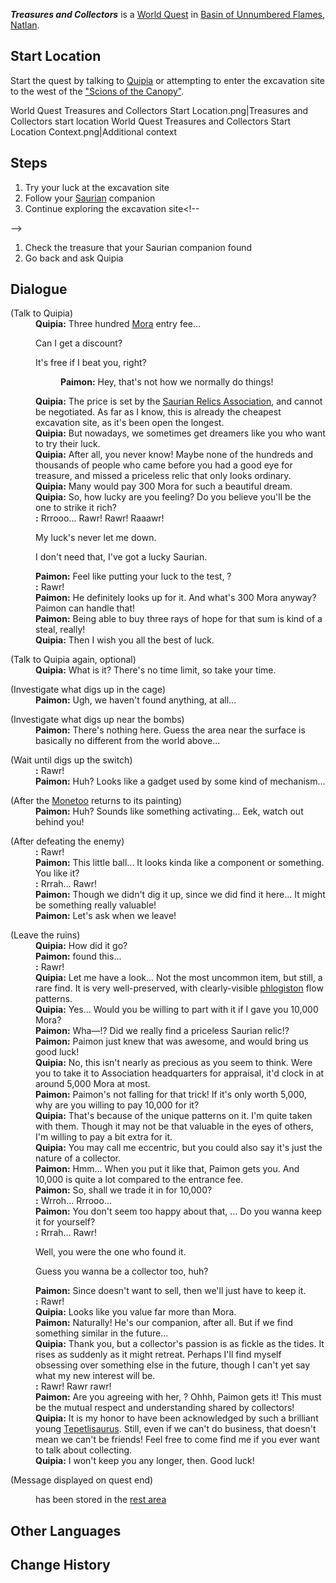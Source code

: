 {{Quest Infobox
|id            = 75009
|image         = World Quest Treasures and Collectors.png
|type          = World
|chapter       = In the Footsteps of the Chosen of Dragons
|requirement   = 
|characters    = Little One; Paimon; Quipia; Traveler
|startLocation = [[Basin of Unnumbered Flames]], [[Natlan]]
|region        = Natlan
|area          = Basin of Unnumbered Flames
|subarea       = 
|prev          = 
|next          = 
|rewards       = Adventure EXP*200;Primogem*30;Mora*35,000
|otherRewards  = 
}}
'''''Treasures and Collectors''''' is a [[World Quest]] in [[Basin of Unnumbered Flames]], [[Natlan]].

==Start Location==
Start the quest by talking to [[Quipia]] or attempting to enter the excavation site to the west of the [["Scions of the Canopy"]].
<gallery>
World Quest Treasures and Collectors Start Location.png|Treasures and Collectors start location
World Quest Treasures and Collectors Start Location Context.png|Additional context
</gallery>

==Steps==
# Try your luck at the excavation site
# Follow your [[Saurian]] companion
# Continue exploring the excavation site<!--
-->{{Enemy List|Secret Source Automaton: Hunter-Seeker}}
# Check the treasure that your Saurian companion found
# Go back and ask Quipia

==Dialogue==
{{Quest Description|Try your luck at the Saurian Relics Excavation Site!}}
{{Dialogue Start}}
;(Talk to Quipia)
:'''Quipia:''' Three hundred [[Mora]] entry fee...
:{{DIcon}} Can I get a discount?
:{{DIcon}} It's free if I beat you, right?
::'''Paimon:''' Hey, that's not how we normally do things!
:'''Quipia:''' The price is set by the [[Saurian Relics Association (Faction)|Saurian Relics Association]], and cannot be negotiated. As far as I know, this is already the cheapest excavation site, as it's been open the longest.
:'''Quipia:''' But nowadays, we sometimes get dreamers like you who want to try their luck.
:'''Quipia:''' After all, you never know! Maybe none of the hundreds and thousands of people who came before you had a good eye for treasure, and missed a priceless relic that only looks ordinary.
:'''Quipia:''' Many would pay 300 Mora for such a beautiful dream.
:'''Quipia:''' So, how lucky are you feeling? Do you believe you'll be the one to strike it rich?
:'''{{Little One}}:''' Rrrooo... Rawr! Rawr! Raaawr!
:{{DIcon}} My luck's never let me down.
:{{DIcon}} I don't need that, I've got a lucky Saurian.
:'''Paimon:''' Feel like putting your luck to the test, {{Little One}}?
:'''{{Little One}}:''' Rawr!
:'''Paimon:''' He definitely looks up for it. And what's 300 Mora anyway? Paimon can handle that!
:'''Paimon:''' Being able to buy three rays of hope for that sum is kind of a steal, really!
:'''Quipia:''' Then I wish you all the best of luck.

;(Talk to Quipia again, optional)
:'''Quipia:''' What is it? There's no time limit, so take your time.

;(Investigate what {{Little One}} digs up in the cage)
:'''Paimon:''' Ugh, we haven't found anything, at all...

;(Investigate what {{Little One}} digs up near the bombs)
:'''Paimon:''' There's nothing here. Guess the area near the surface is basically no different from the world above...

;(Wait until {{Little One}} digs up the switch)
:'''{{Little One}}:''' Rawr!
:'''Paimon:''' Huh? Looks like a gadget used by some kind of mechanism...

;(After the [[Monetoo]] returns to its painting)
:'''Paimon:''' Huh? Sounds like something activating... Eek, watch out behind you!

;(After defeating the enemy)
:'''{{Little One}}:''' Rawr!
:'''Paimon:''' This little ball... It looks kinda like a component or something. You like it?
:'''{{Little One}}:''' Rrrah... Rawr!
:'''Paimon:''' Though we didn't dig it up, since we did find it here... It might be something really valuable!
:'''Paimon:''' Let's ask when we leave!

;(Leave the ruins)
:'''Quipia:''' How did it go?
:'''Paimon:''' {{Little One}} found this...
:'''{{Little One}}:''' Rawr!
:'''Quipia:''' Let me have a look... Not the most uncommon item, but still, a rare find. It is very well-preserved, with clearly-visible [[phlogiston]] flow patterns.
:'''Quipia:''' Yes... Would you be willing to part with it if I gave you 10,000 Mora?
:'''Paimon:''' Wha&mdash;!? Did we really find a priceless Saurian relic!?
:'''Paimon:''' Paimon just knew that {{Little One}} was awesome, and would bring us good luck!
:'''Quipia:''' No, this isn't nearly as precious as you seem to think. Were you to take it to Association headquarters for appraisal, it'd clock in at around 5,000 Mora at most.
:'''Paimon:''' Paimon's not falling for that trick! If it's only worth 5,000, why are you willing to pay 10,000 for it?
:'''Quipia:''' That's because of the unique patterns on it. I'm quite taken with them. Though it may not be that valuable in the eyes of others, I'm willing to pay a bit extra for it.
:'''Quipia:''' You may call me eccentric, but you could also say it's just the nature of a collector.
:'''Paimon:''' Hmm... When you put it like that, Paimon gets you. And 10,000 is quite a lot compared to the entrance fee.
:'''Paimon:''' So, shall we trade it in for 10,000?
:'''{{Little One}}:''' Wrroh... Rrrooo...
:'''Paimon:''' You don't seem too happy about that, {{Little One}}... Do you wanna keep it for yourself?
:'''{{Little One}}:''' Rrrah... Rawr!
:{{DIcon}} Well, you were the one who found it.
:{{DIcon}} Guess you wanna be a collector too, huh?
:'''Paimon:''' Since {{Little One}} doesn't want to sell, then we'll just have to keep it.
:'''{{Little One}}:''' Rawr!
:'''Quipia:''' Looks like you value {{Little One}} far more than Mora.
:'''Paimon:''' Naturally! He's our companion, after all. But if we find something similar in the future...
:'''Quipia:''' Thank you, but a collector's passion is as fickle as the tides. It rises as suddenly as it might retreat. Perhaps I'll find myself obsessing over something else in the future, though I can't yet say what my new interest will be.
:'''{{Little One}}:''' Rawr! Rawr rawr!
:'''Paimon:''' Are you agreeing with her, {{Little One}}? Ohhh, Paimon gets it! This must be the mutual respect and understanding shared by collectors!
:'''Quipia:''' It is my honor to have been acknowledged by such a brilliant young [[Tepetlisaurus]]. Still, even if we can't do business, that doesn't mean we can't be friends! Feel free to come find me if you ever want to talk about collecting.
:'''Quipia:''' I won't keep you any longer, then. Good luck!

;(Message displayed on quest end)
:{{Color|buzzword|Secret Source Ball Mechanism}} has been stored in the [[Rest Area Entrance|rest area]]
{{Dialogue End}}

==Other Languages==
{{Other Languages
|en       = Treasures and Collectors
|zhs      = 宝物和收藏家
|zhs_rm   = 
|zht      = 寶物和收藏家
|zht_rm   = 
|zh_tl    = 
|ja       = お宝とお宝コレクター
|ja_rm    = Otakara to Otakara Korekutaa
|ja_tl    = Treasures and Treasure Collectors
|ko       = 보물과 수집가
|ko_tl    = 
|es       = Tesoros y coleccionistas
|es_tl    = Treasures and Collectors
|fr       = Trésors et collectionneurs
|fr_tl    = Treasures and Collectors
|ru       = Сокровища и коллекционеры
|ru_tl    = Treasures and Collectors
|th       = สมบัติและนักสะสม
|th_rm    = 
|th_tl    = 
|vi       = Báu Vật Và Nhà Sưu Tầm
|vi_tl    = 
|de       = Schätze und Sammler
|de_tl    = Treasures and Collectors
|id       = Harta Karun dan Kolektor
|id_tl    = Treasures and Collectors
|pt       = Tesouros e Colecionadores
|pt_tl    = 
|tr       = Hazineler ve Koleksiyoncular
|tr_tl    = 
|it       = Tesori e collezionisti
|it_tl    = 
}}

==Change History==
{{Change History|5.0}}